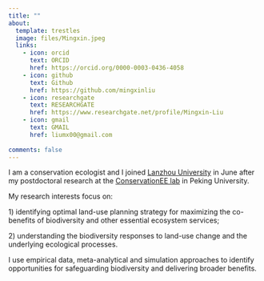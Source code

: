 ```yaml
---
title: ""
about:
  template: trestles
  image: files/Mingxin.jpeg
  links:
    - icon: orcid
      text: ORCID
      href: https://orcid.org/0000-0003-0436-4058
    - icon: github
      text: Github
      href: https://github.com/mingxinliu
    - icon: researchgate
      text: RESEARCHGATE
      href: https://www.researchgate.net/profile/Mingxin-Liu
    - icon: gmail
      text: GMAIL
      href: liumx00@gmail.com
      
comments: false
---
```


I am a conservation ecologist and I joined [Lanzhou
University](https://www.lzu.edu.cn/) in June after my postdoctoral
research at the [ConservationEE lab](https://www.conservationee.org/) in
Peking University.

My research interests focus on:

1\) identifying optimal land-use planning strategy for maximizing
the co-benefits of biodiversity and other essential ecosystem services;

2\) understanding the biodiversity responses to land-use change and the
underlying ecological processes.

I use empirical data, meta-analytical and simulation approaches to
identify opportunities for safeguarding biodiversity and delivering
broader benefits.